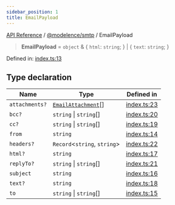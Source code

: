 ```yaml
---
sidebar_position: 1
title: EmailPayload
---
```


[API Reference](/api-reference/@modelence/smtp/type-aliases/../../../index) / [@modelence/smtp](/api-reference/@modelence/smtp/type-aliases/../index) / EmailPayload

> **EmailPayload** = `object` & \{ `html`: `string`; \} \| \{ `text`: `string`; \}

Defined in: [index.ts:13](https://github.com/modelence/modelence/blob/6e10fb6230818b7ab0ca50262e15fd27cf9d1790/packages/smtp/src/index.ts#L13)

## Type declaration

| Name | Type | Defined in |
| ------ | ------ | ------ |
| `attachments?` | [`EmailAttachment`](/api-reference/@modelence/smtp/type-aliases/EmailAttachment)[] | [index.ts:23](https://github.com/modelence/modelence/blob/6e10fb6230818b7ab0ca50262e15fd27cf9d1790/packages/smtp/src/index.ts#L23) |
| `bcc?` | `string` \| `string`[] | [index.ts:20](https://github.com/modelence/modelence/blob/6e10fb6230818b7ab0ca50262e15fd27cf9d1790/packages/smtp/src/index.ts#L20) |
| `cc?` | `string` \| `string`[] | [index.ts:19](https://github.com/modelence/modelence/blob/6e10fb6230818b7ab0ca50262e15fd27cf9d1790/packages/smtp/src/index.ts#L19) |
| `from` | `string` | [index.ts:14](https://github.com/modelence/modelence/blob/6e10fb6230818b7ab0ca50262e15fd27cf9d1790/packages/smtp/src/index.ts#L14) |
| `headers?` | `Record`\<`string`, `string`\> | [index.ts:22](https://github.com/modelence/modelence/blob/6e10fb6230818b7ab0ca50262e15fd27cf9d1790/packages/smtp/src/index.ts#L22) |
| `html?` | `string` | [index.ts:17](https://github.com/modelence/modelence/blob/6e10fb6230818b7ab0ca50262e15fd27cf9d1790/packages/smtp/src/index.ts#L17) |
| `replyTo?` | `string` \| `string`[] | [index.ts:21](https://github.com/modelence/modelence/blob/6e10fb6230818b7ab0ca50262e15fd27cf9d1790/packages/smtp/src/index.ts#L21) |
| `subject` | `string` | [index.ts:16](https://github.com/modelence/modelence/blob/6e10fb6230818b7ab0ca50262e15fd27cf9d1790/packages/smtp/src/index.ts#L16) |
| `text?` | `string` | [index.ts:18](https://github.com/modelence/modelence/blob/6e10fb6230818b7ab0ca50262e15fd27cf9d1790/packages/smtp/src/index.ts#L18) |
| `to` | `string` \| `string`[] | [index.ts:15](https://github.com/modelence/modelence/blob/6e10fb6230818b7ab0ca50262e15fd27cf9d1790/packages/smtp/src/index.ts#L15) |
